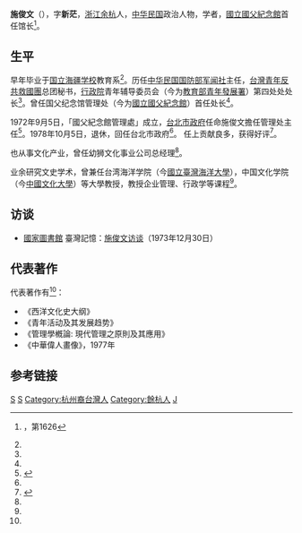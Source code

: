 '''施俊文'''（{{bd|1925年|||}}），字'''新茫'''，[[浙江|浙江]][[余杭|余杭]]人，[[中华民国|中华民国]]政治人物，学者，[[國立國父紀念館|國立國父紀念館]]首任馆长<ref name="施俊文">{{Cite book|author = 劉国銘主編|title = 中国国民党百年人物全書|year = 2005|publisher = 团結出版社|isbn = 7-80214-039-0}}，第1626</ref>。

==生平==
早年毕业于[[国立海疆学校|国立海疆学校]]教育系<ref name="施俊文"/>。历任[[中华民国国防部|中华民国国防部]][[军闻社|军闻社]]主任，[[台灣青年反共救國團|台灣青年反共救國團]]总团秘书，[[行政院|行政院]]青年辅导委员会（今为[[教育部青年發展署|教育部青年發展署]]）第四处处处长<ref name="施俊文"/>。曾任国父纪念馆管理处（今为[[國立國父紀念館|國立國父紀念館]]）首任处长<ref name="施俊文"/>。

1972年9月5日，「國父紀念館管理處」成立，[[台北市政府|台北市政府]]任命施俊文擔任管理处主任<ref name="施俊文 国父纪念馆 1">{{cite web|url=http://www.yatsen.gov.tw/chinese/about/milestone.php|title=国立国父纪念馆 主要记事|publisher=[[中华民国文化部|中华民国文化部]]|author=|date=|accessdate=2013年7月17日|language=zh-hant|deadurl=yes|archiveurl=https://web.archive.org/web/20130525080250/http://www.yatsen.gov.tw/chinese/about/milestone.php|archivedate=2013年5月25日}}</ref>。1978年10月5日，退休，回任台北市政府<ref name="施俊文 国父纪念馆 1"/>。 任上贡献良多，获得好评<ref name="施俊文 国父纪念馆 2">{{cite web |url=http://www.wts.com.tw/360k/1999/tour/tw/360/100-10-1.htm |title=国立国父纪念馆 |publisher=台北市政府 |author= |date= |accessdate=2013年7月17日 |language=zh-hant }}{{Dead link}}</ref>。

也从事文化产业，曾任幼狮文化事业公司总经理<ref name="施俊文"/>。

业余研究文史学术，曾兼任台湾海洋学院（今[[國立臺灣海洋大學|國立臺灣海洋大學]]），中国文化学院（今[[中國文化大學|中國文化大學]]）等大學教授，教授企业管理、行政学等课程<ref name="施俊文"/>。

==访谈==
* [[中華民國國家圖書館|國家圖書館]] 臺灣記憶：[http://localdoc.ncl.edu.tw/tm_cgi/hypage.cgi?HYPAGE=toolbox_vnews_detail.hpg&subject_name=%E8%87%BA%E7%81%A3%E6%96%B0%E8%81%9E%E5%BD%B1%E9%9F%B3%E8%B3%87%E6%96%99&dtd_id=8&project_id=news&xml_id=0000182699 施俊文访谈]{{dead link|date=2018年3月 |bot=InternetArchiveBot |fix-attempted=yes }}（1973年12月30日）

==代表著作==
代表著作有<ref name="施俊文"/>：
* 《西洋文化史大纲》
* 《青年活动及其发展趋势》
* 《管理學槪論: 現代管理之原則及其應用》 
* 《中華偉人畫像》，1977年

==参考链接==
{{reflist}}

[[Category:台灣管理學家|S]]
[[Category:中国文化大学校友|S]]
[[Category:杭州裔台灣人|Category:杭州裔台灣人]]
[[Category:餘杭人|Category:餘杭人]]
[[Category:施姓|J]]